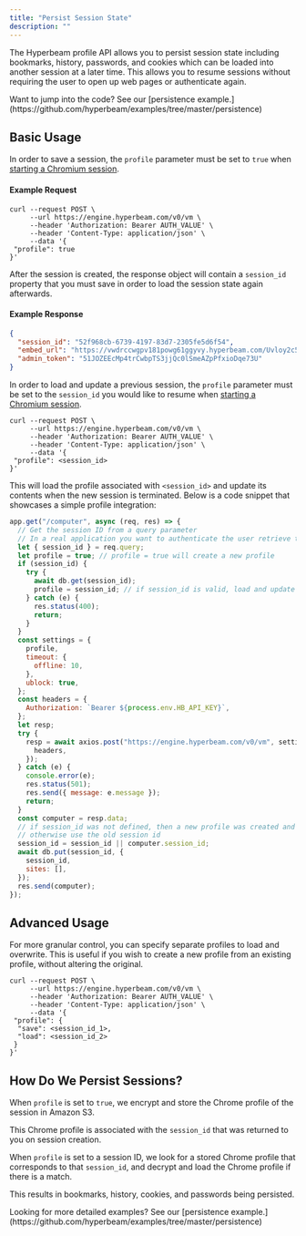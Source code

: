 ```yaml
---
title: "Persist Session State"
description: ""
---
```


The Hyperbeam profile API allows you to persist session state including bookmarks, history,
passwords, and cookies which can be loaded into another session at a later time. This
allows you to resume sessions without requiring the user to open up web pages or
authenticate again.

<Note>
  Want to jump into the code? See our [persistence
  example.](https://github.com/hyperbeam/examples/tree/master/persistence)
</Note>

## Basic Usage

In order to save a session, the `profile` parameter must be set to `true` when
[starting a Chromium session](/rest-api/dispatch/start-chromium-session).

#### Example Request

```curl
curl --request POST \
     --url https://engine.hyperbeam.com/v0/vm \
     --header 'Authorization: Bearer AUTH_VALUE' \
     --header 'Content-Type: application/json' \
     --data '{
 "profile": true
}'
```

After the session is created, the response object will contain a `session_id` property that you must save
in order to load the session state again afterwards.

#### Example Response

```json
{
  "session_id": "52f968cb-6739-4197-83d7-2305fe5d6f54",
  "embed_url": "https://vwdrccwgpv181powg61ggyvy.hyperbeam.com/Uvloy2c5QZeD1yMF_l1vVA?token=c8iw3SmQglOU0ugfLr3dWY2LalSKI_WOGUldEt8knbw",
  "admin_token": "51JOZEEcMp4trCwbpTS3jjQc0lSmeAZpPfxioDqe73U"
}
```

In order to load and update a previous session, the `profile` parameter must be set to the `session_id` you would like to resume
when [starting a Chromium session](/rest-api/dispatch/start-chromium-session).

```curl
curl --request POST \
     --url https://engine.hyperbeam.com/v0/vm \
     --header 'Authorization: Bearer AUTH_VALUE' \
     --header 'Content-Type: application/json' \
     --data '{
 "profile": <session_id>
}'
```

This will load the profile associated with `<session_id>` and update its contents when the new session is terminated. Below is a code snippet that showcases a simple profile integration:

```js
app.get("/computer", async (req, res) => {
  // Get the session ID from a query parameter
  // In a real application you want to authenticate the user retrieve the session ID from your database
  let { session_id } = req.query; 
  let profile = true; // profile = true will create a new profile
  if (session_id) {
    try {
      await db.get(session_id);
      profile = session_id; // if session_id is valid, load and update the profile tied to that id
    } catch (e) {
      res.status(400);
      return;
    }
  }
  const settings = {
    profile,
    timeout: {
      offline: 10,
    },
    ublock: true,
  };
  const headers = {
    Authorization: `Bearer ${process.env.HB_API_KEY}`,
  };
  let resp;
  try {
    resp = await axios.post("https://engine.hyperbeam.com/v0/vm", settings, {
      headers,
    });
  } catch (e) {
    console.error(e);
    res.status(501);
    res.send({ message: e.message });
    return;
  }
  const computer = resp.data;
  // if session_id was not defined, then a new profile was created and we want to store the session id tied to the new profile
  // otherwise use the old session id
  session_id = session_id || computer.session_id; 
  await db.put(session_id, {
    session_id,
    sites: [],
  });
  res.send(computer);
});
```

## Advanced Usage

For more granular control, you can specify separate profiles to load and overwrite. This is useful if you wish to create a new profile from an existing profile, without altering the original.

```curl
curl --request POST \
     --url https://engine.hyperbeam.com/v0/vm \
     --header 'Authorization: Bearer AUTH_VALUE' \
     --header 'Content-Type: application/json' \
     --data '{
 "profile": {
  "save": <session_id_1>,
  "load": <session_id_2>
 }
}'
```

## How Do We Persist Sessions?

When `profile` is set to `true`, we encrypt and store the Chrome profile of the session in Amazon S3.

This Chrome profile is associated with the `session_id` that was returned to you on session creation.

When `profile` is set to a session ID, we look for a stored Chrome profile that corresponds to that `session_id`, and decrypt and
load the Chrome profile if there is a match.

This results in bookmarks, history, cookies, and passwords being persisted.

<Note>
  Looking for more detailed examples? See our [persistence
  example.](https://github.com/hyperbeam/examples/tree/master/persistence)
</Note>
